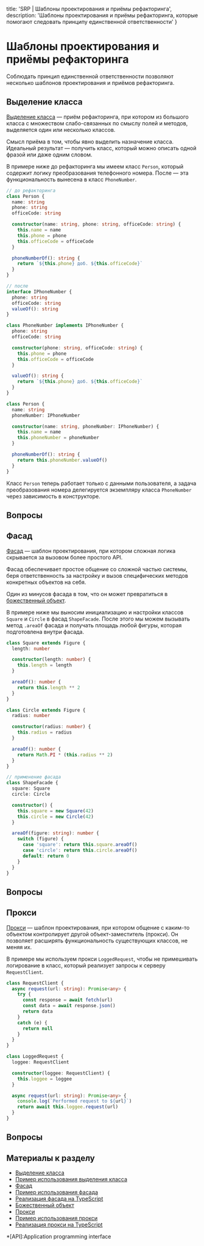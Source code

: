 
  title: 'SRP | Шаблоны проектирования и приёмы рефакторинга',
  description: 'Шаблоны проектирования и приёмы рефакторинга, которые помогают следовать принципу единственной ответственности'
}


# Шаблоны проектирования и приёмы рефакторинга

Соблюдать принцип единственной ответственности позволяют несколько шаблонов проектирования и приёмов рефакторинга.

## Выделение класса
[Выделение класса](https://refactoring.guru/ru/extract-class) — приём рефакторинга, при котором из большого класса с множеством слабо-связанных по смыслу полей и методов, выделяется один или несколько классов.

Смысл приёма в том, чтобы явно выделить назначение класса. Идеальный результат — получить класс, который можно описать одной фразой или даже одним словом.

В примере ниже до рефакторинга мы имеем класс `Person`, который содержит логику преобразования телефонного номера. После — эта функциональность вынесена в класс `PhoneNumber`.

```ts
// до рефакторинга
class Person {
  name: string
  phone: string
  officeCode: string

  constructor(name: string, phone: string, officeCode: string) {
    this.name = name
    this.phone = phone
    this.officeCode = officeCode
  }

  phoneNumberOf(): string {
    return `${this.phone} доб. ${this.officeCode}`
  }
}

// после
interface IPhoneNumber {
  phone: string
  officeCode: string
  valueOf(): string
}

class PhoneNumber implements IPhoneNumber {
  phone: string
  officeCode: string

  constructor(phone: string, officeCode: string) {
    this.phone = phone
    this.officeCode = officeCode
  }

  valueOf(): string {
    return `${this.phone} доб. ${this.officeCode}`
  }
}

class Person {
  name: string
  phoneNumber: IPhoneNumber

  constructor(name: string, phoneNumber: IPhoneNumber) {
    this.name = name
    this.phoneNumber = phoneNumber
  }

  phoneNumberOf(): string {
    return this.phoneNumber.valueOf()
  }
}
```

Класс `Person` теперь работает только с данными пользователя, а задача преобразования номера делегируется экземпляру класса `PhoneNumber` через зависимость в конструкторе.

## Вопросы
<Quiz name='srp-patterns-1' />
<Quiz name='srp-patterns-2' />
<Quiz name='srp-patterns-3' />

## Фасад
[Фасад](https://refactoring.guru/ru/design-patterns/facade) — шаблон проектирования, при котором сложная логика скрывается за вызовом более простого API.

Фасад обеспечивает простое общение со сложной частью системы, беря ответственность за настройку и вызов специфических методов конкретных объектов на себя.

Один из минусов фасада в том, что он может превратиться в [божественный объект](https://ru.wikipedia.org/wiki/Божественный_объект).

В примере ниже мы выносим инициализацию и настройки классов `Square` и `Circle` в фасад `ShapeFacade`. После этого мы можем вызывать метод `.areaOf` фасада и получать площадь любой фигуры, которая подготовлена внутри фасада.

```ts
class Square extends Figure {
  length: number

  constructor(length: number) {
    this.length = length
  }

  areaOf(): number {
    return this.length ** 2
  }
}

class Circle extends Figure {
  radius: number

  constructor(radius: number) {
    this.radius = radius
  }

  areaOf(): number {
    return Math.PI * (this.radius ** 2)
  }
}

// применение фасада
class ShapeFacade {
  square: Square
  circle: Circle

  constructor() {
    this.square = new Square(42)
    this.circle = new Circle(42)
  }

  areaOf(figure: string): number {
    switch (figure) {
      case 'square': return this.square.areaOf()
      case 'circle': return this.circle.areaOf()
      default: return 0
    }
  }
}
```

## Вопросы
<Quiz name='srp-patterns-4' />
<Quiz name='srp-patterns-5' />
<Quiz name='srp-patterns-6' />

## Прокси
[Прокси](https://refactoring.guru/ru/design-patterns/proxy) — шаблон проектирования, при котором общение с каким-то объектом контролирует другой объект-заместитель (прокси). Он позволяет расширять функциональность существующих классов, не меняя их.

В примере мы используем прокси `LoggedRequest`, чтобы не примешивать логирование в класс, который реализует запросы к серверу `RequestClient`.

```ts
class RequestClient {
  async request(url: string): Promise<any> {
    try {
      const response = await fetch(url)
      const data = await response.json()
      return data
    }
    catch (e) {
      return null
    }
  }
}

class LoggedRequest {
  loggee: RequestClient

  constructor(loggee: RequestClient) {
    this.loggee = loggee
  }

  async request(url: string): Promise<any> {
    console.log(`Performed request to ${url}`)
    return await this.loggee.request(url)
  }
}
```

## Вопросы
<Quiz name='srp-patterns-7' />
<Quiz name='srp-patterns-8' />

## Материалы к разделу
- [Выделение класса](https://ru.wikipedia.org/wiki/Выделение_частного_класса_данных)
- [Пример использования выделения класса](https://refactoring.guru/ru/extract-class)
- [Фасад](https://github.com/kamranahmedse/design-patterns-for-humans/blob/master/README.md#-facade)
- [Пример использования фасада](https://refactoring.guru/ru/design-patterns/facade)
- [Реализация фасада на TypeScript](https://github.com/torokmark/design_patterns_in_typescript/blob/master/facade/facade.ts)
- [Божественный объект](https://ru.wikipedia.org/wiki/Божественный_объект )
- [Прокси](https://github.com/kamranahmedse/design-patterns-for-humans/blob/master/README.md#-proxy)
- [Пример использования прокси](https://refactoring.guru/ru/design-patterns/proxy)
- [Реализация прокси на TypeScript](https://github.com/torokmark/design_patterns_in_typescript/blob/master/proxy/proxy.ts)

*[API]:Application programming interface
